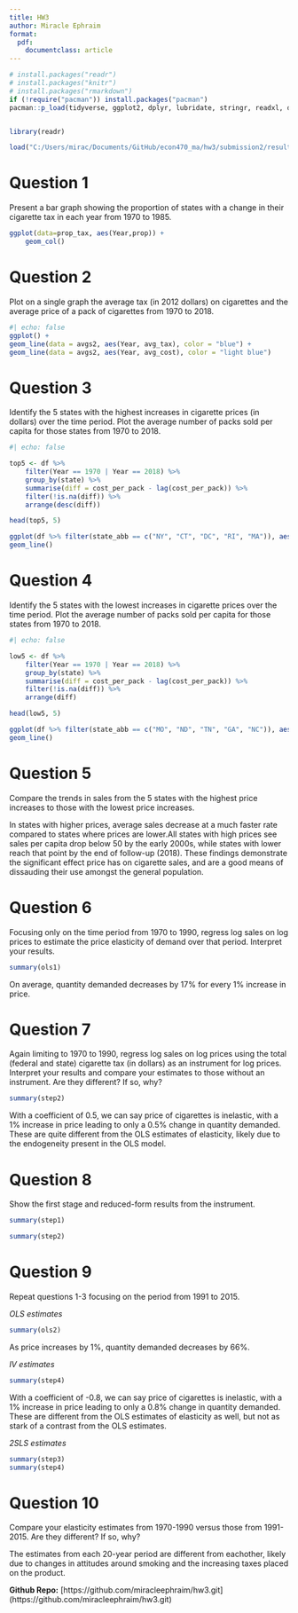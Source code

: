 ```yaml
---
title: HW3
author: Miracle Ephraim
format:
  pdf:
    documentclass: article
---
```


```r


# install.packages("readr")
# install.packages("knitr")
# install.packages("rmarkdown")
if (!require("pacman")) install.packages("pacman")
pacman::p_load(tidyverse, ggplot2, dplyr, lubridate, stringr, readxl, data.table, gdata)


library(readr)

load("C:/Users/mirac/Documents/GitHub/econ470_ma/hw3/submission2/results/hw_workspace.Rdata")

```

# Question 1

Present a bar graph showing the proportion of states with a change in their cigarette tax in each year from 1970 to 1985.

```r


ggplot(data=prop_tax, aes(Year,prop)) +
    geom_col() 

```


# Question 2

Plot on a single graph the average tax (in 2012 dollars) on cigarettes and the average price of a pack of cigarettes from 1970 to 2018.

```r

#| echo: false
ggplot() +
geom_line(data = avgs2, aes(Year, avg_tax), color = "blue") +
geom_line(data = avgs2, aes(Year, avg_cost), color = "light blue") 

```


# Question 3

Identify the 5 states with the highest increases in cigarette prices (in dollars) over the time period. Plot the average number of packs sold per capita for those states from 1970 to 2018.

```r

#| echo: false

top5 <- df %>%
    filter(Year == 1970 | Year == 2018) %>%
    group_by(state) %>%
    summarise(diff = cost_per_pack - lag(cost_per_pack)) %>%
    filter(!is.na(diff)) %>%
    arrange(desc(diff))

head(top5, 5)

ggplot(df %>% filter(state_abb == c("NY", "CT", "DC", "RI", "MA")), aes(Year, sales_per_capita, colour = state)) +
geom_line() 


```


# Question 4

Identify the 5 states with the lowest increases in cigarette prices over the time period. Plot the average number of packs sold per capita for those states from 1970 to 2018.

```r

#| echo: false

low5 <- df %>%
    filter(Year == 1970 | Year == 2018) %>%
    group_by(state) %>%
    summarise(diff = cost_per_pack - lag(cost_per_pack)) %>%
    filter(!is.na(diff)) %>%
    arrange(diff) 

head(low5, 5)

ggplot(df %>% filter(state_abb == c("MO", "ND", "TN", "GA", "NC")), aes(Year, sales_per_capita, colour = state)) +
geom_line() 

```


# Question 5

Compare the trends in sales from the 5 states with the highest price increases to those with the lowest price increases.

In states with higher prices, average sales decrease at a much faster rate compared to states where prices are lower.All states with high prices see sales per capita drop below 50 by the early 2000s, while states with lower reach that point by the end of follow-up (2018). These findings demonstrate the significant effect price has on cigarette sales, and are a good means of dissauding their use amongst the general population. 

# Question 6

Focusing only on the time period from 1970 to 1990, regress log sales on log prices to estimate the price elasticity of demand over that period. Interpret your results.

```r

summary(ols1)

```


On average, quantity demanded decreases by 17% for every 1% increase in price.


# Question 7

Again limiting to 1970 to 1990, regress log sales on log prices using the total (federal and state) cigarette tax (in dollars) as an instrument for log prices. Interpret your results and compare your estimates to those without an instrument. Are they different? If so, why?

```r

summary(step2)

```


With a coefficient of 0.5, we can say price of cigarettes is inelastic, with a 1% increase in price leading to only a 0.5% change in quantity demanded. These are quite different from the OLS estimates of elasticity, likely due to the endogeneity present in the OLS model. 


# Question 8

Show the first stage and reduced-form results from the instrument.

```r

summary(step1)

summary(step2)

```


# Question 9 

Repeat questions 1-3 focusing on the period from 1991 to 2015.

*OLS estimates*
```r

summary(ols2)

```

As price increases by 1%, quantity demanded decreases by 66%.


*IV estimates*
```r

summary(step4)

```

With a coefficient of -0.8, we can say price of cigarettes is inelastic, with a 1% increase in price leading to only a 0.8% change in quantity demanded. These are different from the OLS estimates of elasticity as well, but not as stark of a contrast from the OLS estimates.


*2SLS estimates*
```r

summary(step3)
summary(step4)

```


# Question 10 

Compare your elasticity estimates from 1970-1990 versus those from 1991-2015. Are they different? If so, why?

The estimates from each 20-year period are different from eachother, likely due to changes in attitudes around smoking and the increasing taxes placed on the product. 

**Github Repo:** [https://github.com/miracleephraim/hw3.git] (https://github.com/miracleephraim/hw3.git)